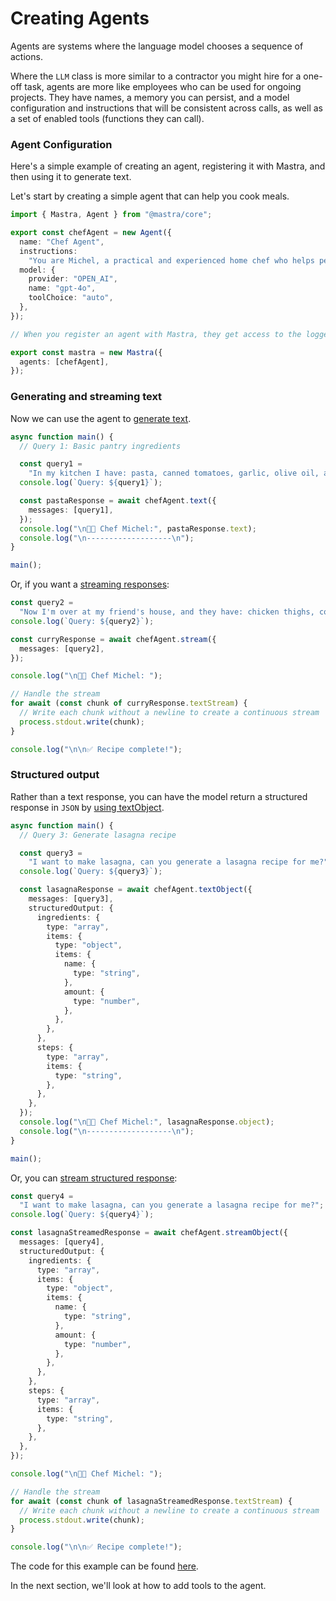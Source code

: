 # Creating Agents

Agents are systems where the language model chooses a sequence of actions.

Where the `LLM` class is more similar to a contractor you might hire for a one-off task, agents are more like employees who can be used for ongoing projects. They have names, a memory you can persist, and a model configuration and instructions that will be consistent across calls, as well as a set of enabled tools (functions they can call).

### Agent Configuration

Here's a simple example of creating an agent, registering it with Mastra, and then using it to generate text.

Let's start by creating a simple agent that can help you cook meals.

```ts showLineNumbers {17} copy
import { Mastra, Agent } from "@mastra/core";

export const chefAgent = new Agent({
  name: "Chef Agent",
  instructions:
    "You are Michel, a practical and experienced home chef who helps people cook great meals with whatever ingredients they have available. Your first priority is understanding what ingredients and equipment the user has access to, then suggesting achievable recipes. You explain cooking steps clearly and offer substitutions when needed, maintaining a friendly and encouraging tone throughout.",
  model: {
    provider: "OPEN_AI",
    name: "gpt-4o",
    toolChoice: "auto",
  },
});

// When you register an agent with Mastra, they get access to the logger and any configured tools or integrations, as we will explore in the following sections.

export const mastra = new Mastra({
  agents: [chefAgent],
});
```

### Generating and streaming text

Now we can use the agent to [generate text](../reference/agents/text.mdx).

```ts showLineNumbers copy
async function main() {
  // Query 1: Basic pantry ingredients

  const query1 =
    "In my kitchen I have: pasta, canned tomatoes, garlic, olive oil, and some dried herbs (basil and oregano). What can I make?";
  console.log(`Query: ${query1}`);

  const pastaResponse = await chefAgent.text({
    messages: [query1],
  });
  console.log("\n👨‍🍳 Chef Michel:", pastaResponse.text);
  console.log("\n-------------------\n");
}

main();
```

Or, if you want a [streaming responses](../reference/agents/stream.mdx):

```ts showLineNumbers copy
const query2 =
  "Now I'm over at my friend's house, and they have: chicken thighs, coconut milk, sweet potatoes, and some curry powder.";
console.log(`Query: ${query2}`);

const curryResponse = await chefAgent.stream({
  messages: [query2],
});

console.log("\n👨‍🍳 Chef Michel: ");

// Handle the stream
for await (const chunk of curryResponse.textStream) {
  // Write each chunk without a newline to create a continuous stream
  process.stdout.write(chunk);
}

console.log("\n\n✅ Recipe complete!");
```

### Structured output

Rather than a text response, you can have the model return a structured response in `JSON` by [using textObject](../reference/agents/textObject.mdx).

```ts showLineNumbers copy
async function main() {
  // Query 3: Generate lasagna recipe

  const query3 =
    "I want to make lasagna, can you generate a lasagna recipe for me?";
  console.log(`Query: ${query3}`);

  const lasagnaResponse = await chefAgent.textObject({
    messages: [query3],
    structuredOutput: {
      ingredients: {
        type: "array",
        items: {
          type: "object",
          items: {
            name: {
              type: "string",
            },
            amount: {
              type: "number",
            },
          },
        },
      },
      steps: {
        type: "array",
        items: {
          type: "string",
        },
      },
    },
  });
  console.log("\n👨‍🍳 Chef Michel:", lasagnaResponse.object);
  console.log("\n-------------------\n");
}

main();
```

Or, you can [stream structured response](../reference/agents/streamObject.mdx):

```ts showLineNumbers copy
const query4 =
  "I want to make lasagna, can you generate a lasagna recipe for me?";
console.log(`Query: ${query4}`);

const lasagnaStreamedResponse = await chefAgent.streamObject({
  messages: [query4],
  structuredOutput: {
    ingredients: {
      type: "array",
      items: {
        type: "object",
        items: {
          name: {
            type: "string",
          },
          amount: {
            type: "number",
          },
        },
      },
    },
    steps: {
      type: "array",
      items: {
        type: "string",
      },
    },
  },
});

console.log("\n👨‍🍳 Chef Michel: ");

// Handle the stream
for await (const chunk of lasagnaStreamedResponse.textStream) {
  // Write each chunk without a newline to create a continuous stream
  process.stdout.write(chunk);
}

console.log("\n\n✅ Recipe complete!");
```

The code for this example can be found [here](https://github.com/mastra-ai/mastra/tree/main/examples/agent).

In the next section, we'll look at how to add tools to the agent.
